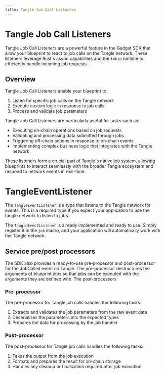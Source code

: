 ```yaml
---
title: Tangle Job Call Listeners
---
```



# Tangle Job Call Listeners

Tangle Job Call Listeners are a powerful feature in the Gadget SDK that allow your blueprint to react to job calls on the Tangle network. These listeners leverage Rust's async capabilities and the `tokio` runtime to efficiently handle incoming job requests.

## Overview

Tangle Job Call Listeners enable your blueprint to:

1. Listen for specific job calls on the Tangle network
2. Execute custom logic in response to job calls
3. Process and validate job parameters

Tangle Job Call Listeners are particularly useful for tasks such as:

- Executing on-chain operations based on job requests
- Validating and processing data submitted through jobs
- Triggering off-chain actions in response to on-chain events
- Implementing complex business logic that integrates with the Tangle network

These listeners form a crucial part of Tangle's native job system, allowing blueprints to interact seamlessly with the broader Tangle ecosystem and respond to network events in real-time.

# TangleEventListener

The `TangleEventListener` is a type that listens to the Tangle network for events. This is a required type if you expect your application to use the tangle network to listen to jobs.

The `TangleEventListener` is already implemented and ready to use. Simply register it in the `job` macro, and your application
will automatically work with the Tangle network.

<GithubFileReaderDisplay
  url="https://github.com/tangle-network/blueprint-template/blob/main/src/lib.rs"
  fromLine={20}
  toLine={36}
  title="Example Blueprint Job with Tangle JobCalled Event Listener"
/>

## Service pre/post processors

The SDK also provides a ready-to-use pre-processor and post-processor for the JobCalled event on Tangle. The pre-processor destructures the arguments of blueprint jobs so that jobs can be executed with the arguments they are defined with. The post-processors

### Pre-processor

The pre-processor for Tangle job calls handles the following tasks:

1. Extracts and validates the job parameters from the raw event data
2. Deserializes the parameters into the expected types
3. Prepares the data for processing by the job handler

<GithubFileReaderDisplay
  url="https://github.com/tangle-network/gadget/blob/main/crates/event-listeners/tangle/src/services.rs"
  fromLine={8}
  toLine={56}
  title="Tangle Job Call Pre-processor Implementation"
/>

### Post-processor

The post-processor for Tangle job calls handles the following tasks:

1. Takes the output from the job execution
2. Formats and prepares the result for on-chain storage
3. Handles any cleanup or finalization required after job execution

<GithubFileReaderDisplay
  url="https://github.com/tangle-network/gadget/blob/main/crates/event-listeners/tangle/src/services.rs"
  fromLine={59}
  toLine={82}
  title="Tangle Job Call Post-processor Implementation"
/>
